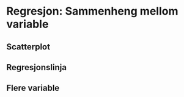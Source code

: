 # Regresjon: Sammenheng mellom variable 



## Scatterplot 



## Regresjonslinja 



## Flere variable 



